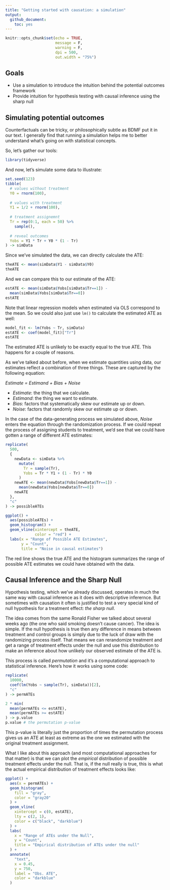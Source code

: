 ```yaml
---
title: "Getting started with causation: a simulation"
output: 
  github_document:
    toc: yes
---
```


```r
knitr::opts_chunk$set(echo = TRUE,
                      message = F,
                      warning = F,
                      dpi = 500,
                      out.width = "75%")
```

## Goals

- Use a simulation to introduce the intuition behind the potential outcomes framework
- Provide intuition for hypothesis testing with causal inference using the sharp null


## Simulating potential outcomes

Counterfactuals can be tricky, or philosophically subtle as BDMF put it in our text. I generally find that running a simulation helps me to better understand what's going on with statistical concepts.

So, let's gather our tools:
```r
library(tidyverse)
```

And now, let's simulate some data to illustrate:
```r
set.seed(123)
tibble(
  # values without treatment
  Y0 = rnorm(100),
  
  # values with treatment
  Y1 = 1/2 + rnorm(100),
  
  # treatment assignemnt
  Tr = rep(0:1, each = 50) %>%
    sample(),
  
  # reveal outcomes
  Yobs = Y1 * Tr + Y0 * (1 - Tr)
) -> simData
```

Since we've simulated the data, we can directly calculate the ATE:
```r
theATE <- mean(simData$Y1 - simData$Y0)
theATE
```

And we can compare this to our estimate of the ATE:
```r
estATE <- mean(simData$Yobs[simData$Tr==1]) - 
  mean(simData$Yobs[simData$Tr==0])
estATE
```

Note that linear regression models when estimated via OLS correspond to the mean. So we could also just use `lm()` to calculate the estimated ATE as well:
```r
model_fit <- lm(Yobs ~ Tr, simData)
estATE <- coef(model_fit)["Tr"]
estATE
```

The estimated ATE is unlikely to be exactly equal to the true ATE. This happens for a couple of reasons.

As we've talked about before, when we estimate quantities using data, our estimates reflect a combination of three things. These are captured by the following equation:

*Estimate = Estimand + Bias + Noise*

- *Estimate*: the thing that we calculate.
- *Estimand*: the thing we want to estimate.
- *Bias*: factors that systematically skew our estimate up or down.
- *Noise*: factors that randomly skew our estimate up or down.

In the case of the data-generating process we simulated above, *Noise* enters the equation through the randomization process. If we could repeat the process of assigning students to treatment, we'd see that we could have gotten a range of different ATE estimates:
```r
replicate(
  500,
  {
    newData <- simData %>%
      mutate(
        Tr = sample(Tr),
        Yobs = Tr * Y1 + (1 - Tr) * Y0
      )
    newATE <- mean(newData$Yobs[newData$Tr==1]) - 
      mean(newData$Yobs[newData$Tr==0])
    newATE
  },
  "c"
) -> possibleATEs

ggplot() +
  aes(possibleATEs) +
  geom_histogram() +
  geom_vline(xintercept = theATE,
             color = "red") +
  labs(x = "Range of Possible ATE Estimates",
       y = "Count",
       title = "Noise in causal estimates")
```

The red line shows the true ATE and the histogram summarizes the range of possible ATE estimates we could have obtained with the data.


## Causal Inference and the Sharp Null

Hypothesis testing, which we've already discussed, operates in much the same way with causal inference as it does with descriptive inferernce. But sometimes with causation it often is justified to test a very special kind of null hypothesis for a treatment effect: *the sharp null*.

The idea comes from the same Ronald Fisher we talked about several weeks ago (the one who said smoking doesn't cause cancer). The idea is simple. If the null hypothesis is true then any difference in means between treatment and control groups is simply due to the luck of draw with the randomizing process itself. That means we can rerandomize treatment and get a range of treatment effects under the null and use this distribution to make an inference about how unlikely our observed estimate of the ATE is.

This process is called *permutation* and it's a computational approach to statistical inference. Here's how it works using some code:
```r
replicate(
  10000,
  coef(lm(Yobs ~ sample(Tr), simData))[2],
  "c"
) -> permATEs

2 * min(
  mean(permATEs <= estATE),
  mean(permATEs >= estATE)
) -> p.value
p.value # the permutation p-value
```

This p-value is literally just the proportion of times the permutation process gives us an ATE at least as extreme as the one we estimated with the original treatment assignment. 

What I like about this approach (and most computational approaches for that matter) is that we can plot the *empirical* distribution of possible treatment effects under the null. That is, if the null really is true, this is what the actual empirical distribution of treatment effects looks like:
```r
ggplot() +
  aes(x = permATEs) +
  geom_histogram(
    fill = "gray",
    color = "gray20"
  ) +
  geom_vline(
    xintercept = c(0, estATE),
    lty = c(2, 1),
    color = c("black", "darkblue")
  ) +
  labs(
    x = "Range of ATEs under the Null",
    y = "Count",
    title = "Empirical distribution of ATEs under the null"
  ) +
  annotate(
    "text",
    x = 0.45,
    y = 750,
    label = "Obs. ATE",
    color = "darkblue"
  )
```
